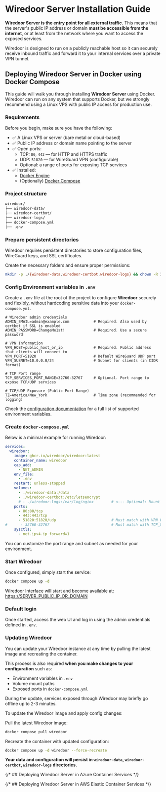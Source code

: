 
# Wiredoor Server Installation Guide

**Wiredoor Server is the entry point for all external traffic.** 
This means that the server's public IP address or domain **must be accessible from the internet**, 
or at least from the network where you want to access the exposed services.

Wiredoor is designed to run on a publicly reachable host so it can securely receive inbound traffic and forward it to your internal services over a private VPN tunnel.

## Deploying Wiredoor Server in Docker using Docker Compose

This guide will walk you through installing **Wiredoor Server** using Docker. Wiredoor can run on any system that supports Docker, 
but we strongly recommend using a Linux VPS with public IP access for production use.

### Requirements

Before you begin, make sure you have the following:

- ✅ A Linux VPS or server (bare metal or cloud-based)
- ✅ Public IP address or domain name pointing to the server
- ✅ Open ports:
  - TCP: `80`, `443` — for HTTP and HTTPS traffic
  - UDP: `51820` — for WireGuard VPN (configurable)
  - Optional: a range of ports for exposing TCP services
- ✅ Installed:
  - [Docker Engine](https://docs.docker.com/engine/install/)
  - (Optionally) [Docker Compose](https://docs.docker.com/compose/)

### Project structure

```bash
wiredoor/
├── wiredoor-data/
├── wiredoor-certbot/
├── wiredoor-logs/
├── docker-compose.yml
├── .env
```

### Prepare persistent directories

Wiredoor requires persistent directories to store configuration files, WireGuard keys, and SSL certificates.

Create the necessary folders and ensure proper permissions:

```bash copy
mkdir -p ./{wiredoor-data,wiredoor-certbot,wiredoor-logs} && chown -R 1000:1000 ./{wiredoor-data,wiredoor-certbot,wiredoor-logs}
```

### Config Environment variables in `.env`

Create a `.env` file at the root of the project to configure **Wiredoor** securely and flexibly, without hardcoding sensitive data into your `docker-compose.yml`.

```dotenv filename=".env" copy
# Wiredoor admin credentials
ADMIN_EMAIL=admin@example.com           # Required. Also used by certbot if SSL is enabled
ADMIN_PASSWORD=ChangeMe1st!             # Required. Use a secure password

# VPN Information
VPN_HOST=public_host_or_ip              # Required. Public address that clients will connect to
VPN_PORT=51820                          # Default WireGuard UDP port
VPN_SUBNET=10.0.0.0/24                  # Subnet for clients (in CIDR format)

# TCP Port range
TCP_SERVICES_PORT_RANGE=32760-32767     # Optional. Port range to expose TCP/UDP services

# TCP/UDP Exposure (Public Port Range)
TZ=America/New_York                     # Time zone (recommended for logging)
```

Check the [configuration documentation](/docs/configuration#environment-variables) for a full list of supported environment variables.

### Create `docker-compose.yml`

Below is a minimal example for running Wiredoor:

```yaml filename="docker-compose.yml" copy
services:
  wiredoor:
    image: ghcr.io/wiredoor/wiredoor:latest
    container_name: wiredoor
    cap_add:
      - NET_ADMIN
    env_file:
      - .env
    restart: unless-stopped
    volumes:
      - ./wiredoor-data:/data
      - ./wiredoor-certbot:/etc/letsencrypt
      # - ./wiredoor-logs:/var/log/nginx        # <--- Optional: Mount for collecting NGINX logs
    ports:
      - 80:80/tcp
      - 443:443/tcp
      - 51820:51820/udp                         # Must match with VPN_PORT in .env
#      - 32760-32767                            # Must match with TCP_SERVICES_PORT_RANGE in .env
    sysctls:
      - net.ipv4.ip_forward=1
```

<Callout type="info" emoji="💡">
  You can customize the port range and subnet as needed for your environment.
</Callout>

### Start Wiredoor

Once configured, simply start the service:

```bash copy
docker compose up -d
```

Wiredoor Interface will start and become available at: [https://SERVER_PUBLIC_IP_OR_DOMAIN](https://SERVER_PUBLIC_IP_OR_DOMAIN)

### Default login

Once started, access the web UI and log in using the admin credentials defined in `.env`.

### Updating Wiredoor

You can update your Wiredoor instance at any time by pulling the latest image and recreating the container.

This process is also required **when you make changes to your configuration** such as:

- Environment variables in `.env`
- Volume mount paths
- Exposed ports in `docker-compose.yml`

<Callout type="warning" emoji="⚠️">
  During the update, services exposed through Wiredoor may briefly go offline up to 2-3 minutes.
</Callout>

To update the Wiredoor image and apply config changes:

Pull the latest Wiredoor image:
```bash copy
docker compose pull wiredoor
```

Recreate the container with updated configuration:
```bash copy
docker compose up -d wiredoor --force-recreate
```

**Your data and configuration will persist in `wiredoor-data`, `wiredoor-certbot`, `wiredoor-logs` directories.**


{/* ## Deploying Wiredoor Server in Azure Container Services */}

{/* ## Deploying Wiredoor Server in AWS Elastic Container Services */}


